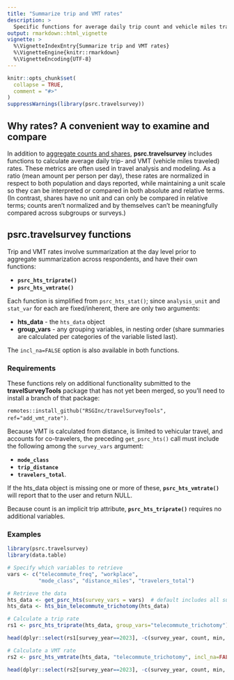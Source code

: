 ```yaml
---
title: "Summarize trip and VMT rates"
description: >
  Specific functions for average daily trip count and vehicle miles traveled
output: rmarkdown::html_vignette
vignette: >
  %\VignetteIndexEntry{Summarize trip and VMT rates}
  %\VignetteEngine{knitr::rmarkdown}
  %\VignetteEncoding{UTF-8}
---
```

  
```r
knitr::opts_chunk$set(
  collapse = TRUE,
  comment = "#>"
)
suppressWarnings(library(psrc.travelsurvey))
```

## Why rates? A convenient way to examine and compare

In addition to [aggregate counts and shares](retrieve-and-summarize-data.html#summarization), **psrc.travelsurvey** includes functions to calculate average daily trip- and VMT (vehicle miles traveled) rates. These metrics are often used in travel analysis and modeling. As a ratio (mean amount per person per day), these rates are normalized in respect to both population and days reported, while maintaining a unit scale so they can be interpreted or compared in both absolute and relative terms. (In contrast, shares have no unit and can only be compared in relative terms; counts aren't normalized and by themselves can't be meaningfully compared across subgroups or surveys.)

## psrc.travelsurvey functions

Trip and VMT rates involve summarization at the day level prior to aggregate summarization across respondents, and have their own functions:

  * **`psrc_hts_triprate()`**
  * **`psrc_hts_vmtrate()`**

Each function is simplified from `psrc_hts_stat()`; since `analysis_unit` and `stat_var` for each are fixed/inherent, there are only two arguments:

  * **hts_data**  - the `hts_data` object
  * **group_vars** - any grouping variables, in nesting order (share summaries are calculated per categories of the variable listed last).
  
The `incl_na=FALSE` option is also available in both functions.
  
### Requirements

These functions rely on additional functionality submitted to the **travelSurveyTools** package that has not yet been merged, so you'll need to install a branch of that package: 

  `remotes::install_github("RSGInc/travelSurveyTools", ref="add_vmt_rate")`.

Because VMT is calculated from distance, is limited to vehicular travel, and accounts for co-travelers, the preceding `get_psrc_hts()` call must include the following among the `survey_vars` argument:

  * **`mode_class`**
  * **`trip_distance`**
  * **`travelers_total`**. 
  
If the hts_data object is missing one or more of these, **`psrc_hts_vmtrate()`** will report that to the user and return NULL.

Because count is an implicit trip attribute, **`psrc_hts_triprate()`** requires no additional variables.

### Examples

```r
library(psrc.travelsurvey)
library(data.table)

# Specify which variables to retrieve
vars <- c("telecommute_freq", "workplace",
          "mode_class", "distance_miles", "travelers_total")

# Retrieve the data
hts_data <- get_psrc_hts(survey_vars = vars)  # default includes all survey_years
hts_data <- hts_bin_telecommute_trichotomy(hts_data)

# Calculate a trip rate
rs1 <- psrc_hts_triprate(hts_data, group_vars="telecommute_trichotomy")

head(dplyr::select(rs1[survey_year==2023], -c(survey_year, count, min, max, median)))

# Calculate a VMT rate
rs2 <- psrc_hts_vmtrate(hts_data, "telecommute_trichotomy", incl_na=FALSE)

head(dplyr::select(rs2[survey_year==2023], -c(survey_year, count, min, max, median)))
```
